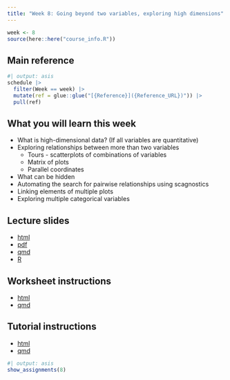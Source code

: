 ```yaml
---
title: "Week 8: Going beyond two variables, exploring high dimensions"
---
```


```r
week <- 8
source(here::here("course_info.R"))
```

## Main reference

```r
#| output: asis
schedule |>
  filter(Week == week) |>
  mutate(ref = glue::glue("[{Reference}]({Reference_URL})")) |>
  pull(ref)
```

## What you will learn this week

- What is high-dimensional data? (If all variables are quantitative)
- Exploring relationships between more than two variables
    - Tours - scatterplots of combinations of variables
    - Matrix of plots
    - Parallel coordinates
- What can be hidden
- Automating the search for pairwise relationships using scagnostics
- Linking elements of multiple plots
- Exploring multiple categorical variables

## Lecture slides

- [html](https://ddde.numbat.space/week8/slides.html)
- [pdf](https://ddde.numbat.space/week8/slides.pdf)
- [qmd](https://ddde.numbat.space/week8/slides.qmd)
- [R](https://ddde.numbat.space/week8/slides.R)

## Worksheet instructions

- [html](https://ddde.numbat.space/week8/worksheet.html)
- [qmd](https://ddde.numbat.space/week8/worksheet.qmd)

## Tutorial instructions

- [html](https://ddde.numbat.space/week8/tutorial.html)
- [qmd](https://ddde.numbat.space/week8/tutorial.qmd)

```r
#| output: asis
show_assignments(8)
```
